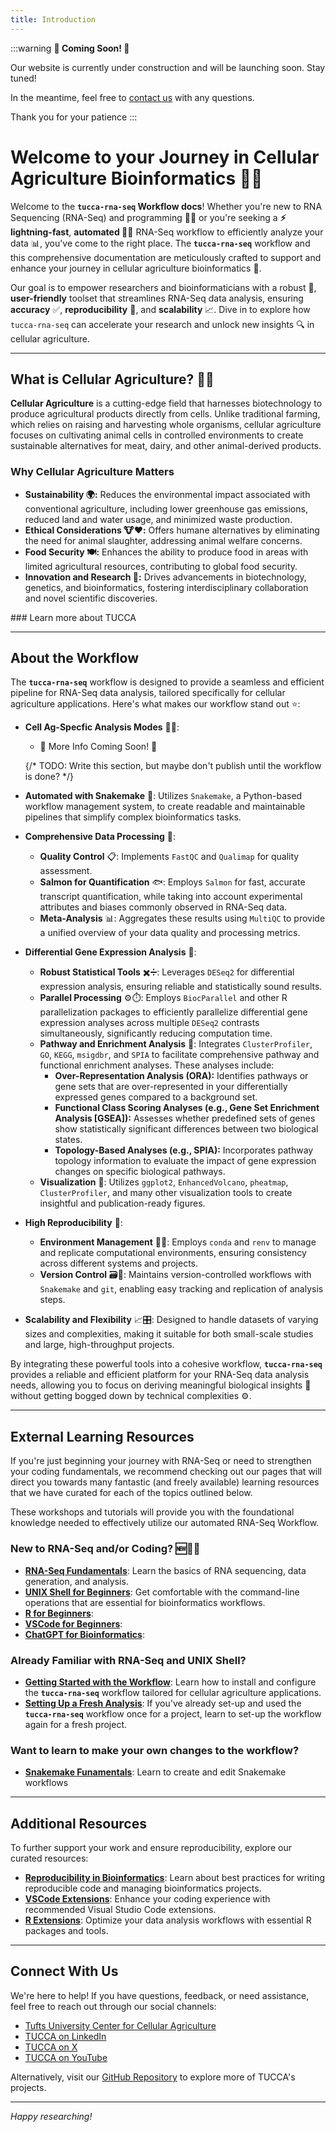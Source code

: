 ```yaml
---
title: Introduction
---
```



:::warning
**🚧 Coming Soon! 🚧**

Our website is currently under construction and will be launching soon.
Stay tuned!

In the meantime, feel free to [contact us](mailto:benjamin.bromberg@tufts.edu)
with any questions.

Thank you for your patience
:::

# Welcome to your Journey in Cellular Agriculture Bioinformatics 🚀🔬

Welcome to the **`tucca-rna-seq` Workflow docs**! Whether you're new to RNA
Sequencing (RNA-Seq) and programming 🧑‍💻 or you're seeking a **⚡️ 
lightning-fast**, **automated 🦾🤖** RNA-Seq workflow to efficiently analyze
your data 📊, you've come to the right place. The **`tucca-rna-seq`** workflow
and this comprehensive documentation are meticulously crafted to support and
enhance your journey in cellular agriculture bioinformatics 🧬.

Our goal is to empower researchers and bioinformaticians with a robust 💪,
**user-friendly** toolset that streamlines RNA-Seq data analysis, ensuring 
**accuracy** ✅, **reproducibility** 🔄, and **scalability** 📈. Dive in to
explore how `tucca-rna-seq` can accelerate your research and unlock new
insights 🔍 in cellular agriculture.

---

## What is Cellular Agriculture? 🧬🌱

**Cellular Agriculture** is a cutting-edge field that harnesses biotechnology
to produce agricultural products directly from cells. Unlike traditional
farming, which relies on raising and harvesting whole organisms, cellular
agriculture focuses on cultivating animal cells in controlled environments to
create sustainable alternatives for meat, dairy, and other animal-derived
products.

### **Why Cellular Agriculture Matters**

- **Sustainability 🌍:** Reduces the environmental impact associated with
  conventional agriculture, including lower greenhouse gas emissions, reduced
  land and water usage, and minimized waste production.
- **Ethical Considerations 🐮❤️:** Offers humane alternatives by eliminating the
  need for animal slaughter, addressing animal welfare concerns.
- **Food Security 🍽️:** Enhances the ability to produce food in areas with
  limited agricultural resources, contributing to global food security.
- **Innovation and Research 🔬:** Drives advancements in biotechnology,
  genetics, and bioinformatics, fostering interdisciplinary collaboration and
  novel scientific discoveries.

<div className="center-content">
  ### Learn more about TUCCA

  <LinkButton
    url="https://access.tufts.edu/research-cluster-account"
    text="Request an Account"
    md="0"
  />
</div>

---

## About the Workflow

The **`tucca-rna-seq`** workflow is designed to provide a seamless and efficient
pipeline for RNA-Seq data analysis, tailored specifically for cellular
agriculture applications. Here's what makes our workflow stand out ⭐:

- **Cell Ag-Specfic Analysis Modes** 🥩🍔:
  - 🚧 More Info Coming Soon! 🚧

  {/* 
  TODO: Write this section, but maybe don't publish until the workflow is done?
  */}

- **Automated with Snakemake** 🐍: Utilizes `Snakemake`, a Python-based workflow
management system, to create readable and maintainable pipelines that simplify
complex bioinformatics tasks.
  
- **Comprehensive Data Processing** 📂:
  - **Quality Control** 📋: Implements `FastQC` and `Qualimap` for quality
    assessment.
  - **Salmon for Quantification** 🐟: Employs `Salmon` for fast, accurate
    transcript quantification, while taking into account experimental attributes
    and biases commonly observed in RNA-Seq data.
  - **Meta-Analysis** 📊: Aggregates these results using `MultiQC` to provide a
    unified overview of your data quality and processing metrics.
  
- **Differential Gene Expression Analysis** 🧬:
  - **Robust Statistical Tools** ✖️➗: Leverages `DESeq2` for differential
    expression analysis, ensuring reliable and statistically sound results.
  - **Parallel Processing** ⚙️⏱️: Employs `BiocParallel` and other R
    parallelization packages to efficiently parallelize differential gene
    expression analyses across multiple `DESeq2` contrasts simultaneously,
    significantly reducing computation time.
  - **Pathway and Enrichment Analysis** 🧩: Integrates `ClusterProfiler`, `GO`,
    `KEGG`, `msigdbr`, and `SPIA` to facilitate comprehensive pathway and
    functional enrichment analyses. These analyses include:
    - **Over-Representation Analysis (ORA):** Identifies pathways or gene sets
      that are over-represented in your differentially expressed genes compared
      to a background set.
    - **Functional Class Scoring Analyses (e.g., Gene Set Enrichment Analysis
      [GSEA]):** Assesses whether predefined sets of genes show statistically
      significant differences between two biological states.
    - **Topology-Based Analyses (e.g., SPIA):** Incorporates pathway topology
      information to evaluate the impact of gene expression changes on specific
      biological pathways.
  - **Visualization** 📸: Utilizes `ggplot2`, `EnhancedVolcano`, `pheatmap`,
    `ClusterProfiler`, and many other visualization tools to create insightful
    and publication-ready figures.
  
- **High Reproducibility** 🔄:
  - **Environment Management** 🔧🌐: Employs `conda` and `renv` to manage and
    replicate computational environments, ensuring consistency across different
    systems and projects.
  - **Version Control** 🗃️📝: Maintains version-controlled workflows with
    `Snakemake` and `git`, enabling easy tracking and replication of analysis
    steps.

- **Scalability and Flexibility** 📈🎛️: Designed to handle datasets of varying
  sizes and complexities, making it suitable for both small-scale studies and
  large, high-throughput projects.

By integrating these powerful tools into a cohesive workflow, 
**`tucca-rna-seq`** provides a reliable and efficient platform for your RNA-Seq
data analysis needs, allowing you to focus on deriving meaningful biological
insights 🧠 without getting bogged down by technical complexities ⚙️.

---

## External Learning Resources

If you're just beginning your journey with RNA-Seq or need to strengthen your
coding fundamentals, we recommend checking out our pages that will direct you
towards many fantastic (and freely available) learning resources that we have
curated for each of the topics outlined below.

These workshops and tutorials will provide you with the foundational knowledge
needed to effectively utilize our automated RNA-Seq Workflow.

### New to RNA-Seq and/or Coding? 🆕👩‍🔬

- **[RNA-Seq Fundamentals](/tucca-rna-seq/background-learning/learn-rna-seq)**:
  Learn the basics of RNA sequencing, data generation, and analysis.
- **[UNIX Shell for Beginners](/tucca-rna-seq/background-learning/learn-unix)**:
  Get comfortable with the command-line operations that are essential for
  bioinformatics workflows.
- **[R for Beginners](/tucca-rna-seq/background-learning/learn-r)**:
- **[VSCode for Beginners](/tucca-rna-seq/background-learning/learn-vscode)**:
- **[ChatGPT for Bioinformatics](/tucca-rna-seq/background-learning/learn-chatgpt)**:

### Already Familiar with RNA-Seq and UNIX Shell?

- **[Getting Started with the Workflow](/tucca-rna-seq/getting-started/installation/new-user-install)**:
  Learn how to install and configure the **`tucca-rna-seq`** workflow tailored
  for cellular agriculture applications.
- **[Setting Up a Fresh Analysis](/tucca-rna-seq/fresh-project-install)**:
  If you've already set-up and used the **`tucca-rna-seq`** workflow once for a
  project, learn to set-up the workflow again for a fresh project.
  
### Want to learn to make your own changes to the workflow?

- **[Snakemake Funamentals](/tucca-rna-seq/background-learning/learn-snakemake)**:
  Learn to create and edit Snakemake workflows

---

## Additional Resources

To further support your work and ensure reproducibility, explore our curated
resources:

- **[Reproducibility in Bioinformatics](/tucca-rna-seq/helpful-resources/reproducibility)**: Learn about best
  practices for writing reproducible code and managing bioinformatics projects.
- **[VSCode Extensions](/tucca-rna-seq/helpful-resources/tufts-hpc-in-vscode)**: Enhance your coding experience
  with recommended Visual Studio Code extensions.
- **[R Extensions](/tucca-rna-seq/helpful-resources/r-extensions)**: Optimize your data analysis workflows
  with essential R packages and tools.

---

## Connect With Us

We're here to help! If you have questions, feedback, or need assistance, feel
free to reach out through our social channels:

- [Tufts University Center for Cellular Agriculture](https://cellularagriculture.tufts.edu/)
- [TUCCA on LinkedIn](https://www.linkedin.com/company/tufts-cell-ag/)
- [TUCCA on X](https://twitter.com/tuftscellag)
- [TUCCA on YouTube](https://www.youtube.com/channel/UC29F8uqsu_K7aRxOgjfG_HQ)

Alternatively, visit our [GitHub Repository](https://github.com/tucca-cellag)
to explore more of TUCCA's projects.

---

*Happy researching!*
